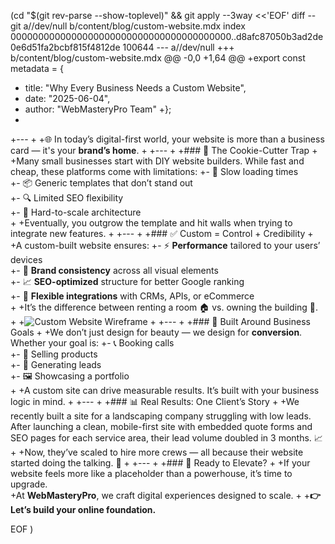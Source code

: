  (cd "$(git rev-parse --show-toplevel)" && git apply --3way <<'EOF' 
diff --git a//dev/null b/content/blog/custom-website.mdx
index 0000000000000000000000000000000000000000..d8afc87050b3ad2de0e6d51fa2bcbf815f4812de 100644
--- a//dev/null
+++ b/content/blog/custom-website.mdx
@@ -0,0 +1,64 @@
+export const metadata = {
+  title: "Why Every Business Needs a Custom Website",
+  date: "2025-06-04",
+  author: "WebMasteryPro Team"
+};
+
+---
+
+🌐 In today’s digital-first world, your website is more than a business card — it's your **brand’s home**.
+
+---
+
+### 🚫 The Cookie-Cutter Trap
+
+Many small businesses start with DIY website builders. While fast and cheap, these platforms come with limitations:
+- 🐌 Slow loading times  
+- 📦 Generic templates that don’t stand out  
+- 🔍 Limited SEO flexibility  
+- 🧱 Hard-to-scale architecture  
+
+Eventually, you outgrow the template and hit walls when trying to integrate new features.
+
+---
+
+### ✅ Custom = Control + Credibility
+
+A custom-built website ensures:
+- ⚡ **Performance** tailored to your users’ devices  
+- 🎨 **Brand consistency** across all visual elements  
+- 📈 **SEO-optimized** structure for better Google ranking  
+- 🔌 **Flexible integrations** with CRMs, APIs, or eCommerce  
+
+It’s the difference between renting a room 🏠 vs. owning the building 🏢.
+
+![Custom Website Wireframe](https://webmasterypro.com/assets/img/custom-wireframe.png)
+
+---
+
+### 🎯 Built Around Business Goals
+
+We don’t just design for beauty — we design for **conversion**. Whether your goal is:
+- 📞 Booking calls  
+- 🛒 Selling products  
+- 📨 Generating leads  
+- 🖼️ Showcasing a portfolio  
+
+A custom site can drive measurable results. It’s built with your business logic in mind.
+
+---
+
+### 📊 Real Results: One Client’s Story
+
+We recently built a site for a landscaping company struggling with low leads. After launching a clean, mobile-first site with embedded quote forms and SEO pages for each service area, their lead volume doubled in 3 months. 📈
+
+Now, they’ve scaled to hire more crews — all because their website started doing the talking. 💬
+
+---
+
+### 🚀 Ready to Elevate?
+
+If your website feels more like a placeholder than a powerhouse, it’s time to upgrade.  
+At **WebMasteryPro**, we craft digital experiences designed to scale.
+
+**👉 Let’s build your online foundation.**
 
EOF
)